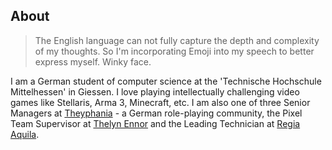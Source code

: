 ## About

> The English language can not fully capture the depth and complexity of my thoughts. So I'm incorporating Emoji into my speech to better express myself. Winky face.

I am a German student of computer science at the 'Technische Hochschule Mittelhessen' in Giessen. I love playing intellectually challenging video games like Stellaris, Arma 3, Minecraft, etc. I am also one of three Senior Managers at [Theyphania](https://theyphania.de) - a German role-playing community, the Pixel Team Supervisor at [Thelyn Ennor](https://www.thelyn-ennor.eu) and the Leading Technician at [Regia Aquila](https://www.regia-aquila.de).
